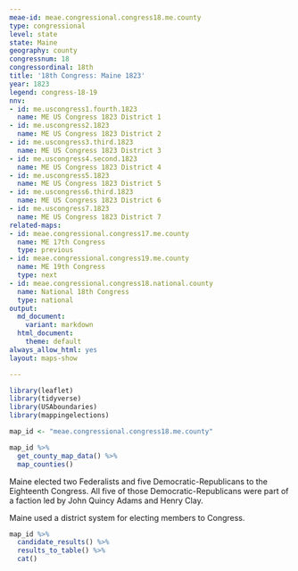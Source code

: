 ```yaml
---
meae-id: meae.congressional.congress18.me.county
type: congressional
level: state
state: Maine
geography: county
congressnum: 18
congressordinal: 18th
title: '18th Congress: Maine 1823'
year: 1823
legend: congress-18-19
nnv:
- id: me.uscongress1.fourth.1823
  name: ME US Congress 1823 District 1
- id: me.uscongress2.1823
  name: ME US Congress 1823 District 2
- id: me.uscongress3.third.1823
  name: ME US Congress 1823 District 3
- id: me.uscongress4.second.1823
  name: ME US Congress 1823 District 4
- id: me.uscongress5.1823
  name: ME US Congress 1823 District 5
- id: me.uscongress6.third.1823
  name: ME US Congress 1823 District 6
- id: me.uscongress7.1823
  name: ME US Congress 1823 District 7
related-maps:
- id: meae.congressional.congress17.me.county
  name: ME 17th Congress
  type: previous
- id: meae.congressional.congress19.me.county
  name: ME 19th Congress
  type: next
- id: meae.congressional.congress18.national.county
  name: National 18th Congress
  type: national
output:
  md_document:
    variant: markdown
  html_document:
    theme: default
always_allow_html: yes
layout: maps-show

---
```


```r
library(leaflet)
library(tidyverse)
library(USAboundaries)
library(mappingelections)

map_id <- "meae.congressional.congress18.me.county"
```

<div class="map">

```r
map_id %>%
  get_county_map_data() %>%
  map_counties()
```

</div>

Maine elected two Federalists and five Democratic-Republicans to the Eighteenth Congress. All five of those Democratic-Republicans were part of a faction led by John Quincy Adams and Henry Clay. 

Maine used a district system for electing members to Congress. 

<div class="results-table">

```r
map_id %>%
  candidate_results() %>%
  results_to_table() %>%
  cat()
```

</div>
